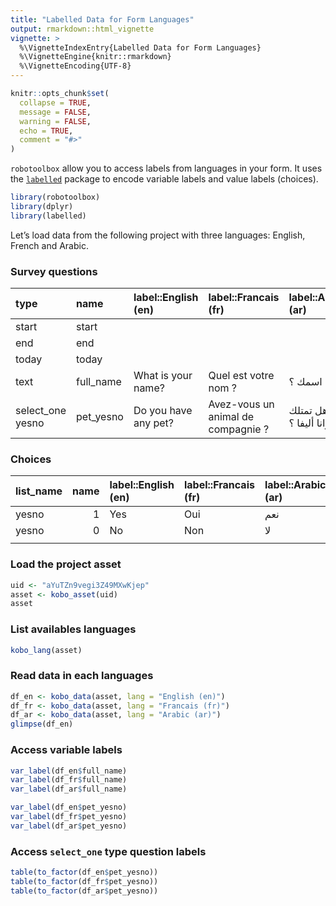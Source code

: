 ```yaml
---
title: "Labelled Data for Form Languages"
output: rmarkdown::html_vignette
vignette: >
  %\VignetteIndexEntry{Labelled Data for Form Languages}
  %\VignetteEngine{knitr::rmarkdown}
  %\VignetteEncoding{UTF-8}
---
```


```r
knitr::opts_chunk$set(
  collapse = TRUE,
  message = FALSE,
  warning = FALSE,
  echo = TRUE,
  comment = "#>"
)

```

`robotoolbox` allow you to access labels from languages in your form. It uses the [`labelled`](https://cran.r-project.org/web/packages/labelled/vignettes/intro_labelled.html) package to encode variable labels and value labels (choices).


```r
library(robotoolbox)
library(dplyr)
library(labelled)
```

Let's load data from the following project with three languages: English, French and Arabic.

### Survey questions

| type             | name      | label::English (en)  | label::Francais (fr)               | label::Arabic (ar) |
|:-----------------|:----------|:---------------------|:-----------------------------------|:-------------------|
| start            | start     |                      |                                    |                    |
| end              | end       |                      |                                    |                    |
| today            | today     |                      |                                    |                    |
| text             | full_name | What is your name?   | Quel est votre nom ?               | ما اسمك ؟          |
| select_one yesno | pet_yesno | Do you have any pet? | Avez-vous un animal de compagnie ? | هل تمتلك حيوانا أليفا ؟ |


### Choices

| list_name | name | label::English (en) | label::Francais (fr) | label::Arabic (ar) |
|:----------|-----:|:--------------------|:---------------------|:-------------------|
| yesno     |    1 | Yes                 | Oui                  | نعم                |
| yesno     |    0 | No                  | Non                  | لا                 |
|           |      |                     |                      |                    |


### Load the project asset

```r
uid <- "aYuTZn9vegi3Z49MXwKjep"
asset <- kobo_asset(uid)
asset
```

### List availables languages

```r
kobo_lang(asset)
```

### Read data in each languages

```r
df_en <- kobo_data(asset, lang = "English (en)")
df_fr <- kobo_data(asset, lang = "Francais (fr)")
df_ar <- kobo_data(asset, lang = "Arabic (ar)")
glimpse(df_en)
```


### Access variable labels



```r
var_label(df_en$full_name)
var_label(df_fr$full_name)
var_label(df_ar$full_name)
```


```r
var_label(df_en$pet_yesno)
var_label(df_fr$pet_yesno)
var_label(df_ar$pet_yesno)
```

### Access `select_one` type question labels

```r
table(to_factor(df_en$pet_yesno))
table(to_factor(df_fr$pet_yesno))
table(to_factor(df_ar$pet_yesno))
```

